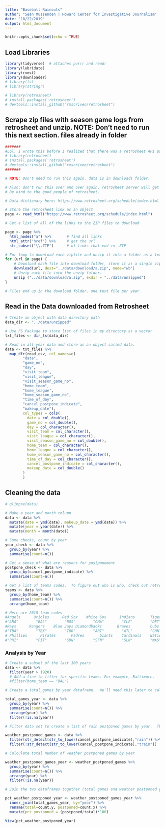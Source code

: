 ```yaml
---
title: "Baseball Rainouts"
author: "Sean Mussenden | Howard Center for Investigative Journalism"
date: "10/22/2019"
output: html_document
---
```


```r
knitr::opts_chunk$set(echo = TRUE)
```

## Load Libraries

```r
library(tidyverse)  # attaches purrr and readr
library(lubridate)
library(rvest)
library(downloader)
# library(fs)
# library(stringr)

# library(retrosheet)
# install.packages('retrosheet')
# devtools::install_github("rmscriven/retrosheet")
```

## Scrape zip files with season game logs from retrosheet and unzip. NOTE: Don't need to run this next section.  files already in folder

```r

#######
#Lol, I wrote this before I realized that there was a retrosheet API package. In the future could just do this. 
# library(retrosheet)
# install.packages('retrosheet')
# devtools::install_github("rmscriven/retrosheet")
#######

# NOTE: Don't need to run this again, data is in downloads folder. 

# Also: don't run this over and over again, retrosheet server will get angry and block you. 
# Be kind to the good people of retrosheet.

# Data dictionary here: https://www.retrosheet.org/schedule/index.html

# Store the retrosheet link as an object
page <- read_html("https://www.retrosheet.org/schedule/index.html")

# Get a list of all of the links to the ZIP files to download

page <- page %>%
  html_nodes("a") %>%       # find all links
  html_attr("href") %>%     # get the url
  str_subset("\\.ZIP")      # of links that end in .ZIP

# For loop to download each zipfile and unzip it into a folder as a text file. 
for (url in page) {
    # Download each file into download folder, store it as a single zip file called a.zip that will be overwritten. 
    download(url, dest="../data/download/a.zip", mode="wb") 
    # Unzip each file into the unzip folder. 
    unzip ("../data/download/a.zip", exdir = "../data/unzipped")
}

# Files end up in the download folder, one text file per year. 
```

## Read in the Data downloaded from Retrosheet

```r

# Create an object with data directory path
data_dir <- "../data/unzipped"

# Use FS Package to store list of files in my directory as a vector
txt_files <- dir_ls(data_dir)

# Read in all year data and store as an object called data. 
data <- txt_files %>% 
  map_dfr(read_csv, col_names=c(
        "date",
        "game_no",
        "day",
        "visit_team",
        "visit_league",
        "visit_season_game_no",
        "home_team",
        "home_league",
        "home_season_game_no",
        "time_of_day",
        "cancel_postpone_indicate",
        "makeup_date"),
        col_types = cols(
          date = col_double(),
          game_no = col_double(),
          day = col_character(),
          visit_team = col_character(),
          visit_league = col_character(),
          visit_season_game_no = col_double(),
          home_team = col_character(),
          home_league = col_character(),
          home_season_game_no = col_character(),
          time_of_day = col_character(),
          cancel_postpone_indicate = col_character(),
          makeup_date = col_double()
        )
        )

```

## Cleaning the data

```r
# glimpse(data)

# Make a year and month column
data <- data %>%
  mutate(date = ymd(date), makeup_date = ymd(date)) %>%
  mutate(year = year(date)) %>%
  mutate(month = month(date))

# Some checks, count by year
year_check <- data %>%
  group_by(year) %>%
  summarise(count=n())

# Get a sense of what are reasons for postponement
postpone_check <- data %>%
  group_by(cancel_postpone_indicate) %>%
  summarise(count=n())

# Get a list of teams codes.  To figure out who is who, check out retrosheet site. Or you can use devtools package to install retrosheet package, and run function getTeamIDs(2019) or feed it past years to get past teams. 
teams <- data %>%
  group_by(home_team) %>%
  summarise(count=n()) %>%
  arrange(home_team)

# Here are 2018 team codes
#Angels      Orioles      Red Sox    White Sox      Indians       Tigers       Astros       Royals        Twins      Yankees    Athletics     Mariners 
#"ANA"        "BAL"        "BOS"        "CHA"        "CLE"        "DET"        "HOU"        "KCA"        "MIN"        "NYA"        "OAK"        "SEA" 
#Rays      Rangers    Blue Jays Diamondbacks       Braves         Cubs         Reds      Rockies      Dodgers      Marlins      Brewers         Mets 
#"TBA"        "TEX"        "TOR"        "ARI"        "ATL"        "CHN"        "CIN"        "COL"        "LAN"        "MIA"        "MIL"        "NYN" 
# Phillies      Pirates       Padres       Giants    Cardinals    Nationals 
#"PHI"        "PIT"        "SDN"        "SFN"        "SLN"        "WAS" 

```

### Analysis by Year 
```r
# Create a subset of the last 100 years
data <- data %>%
  filter(year > 1920) 
  # Add a line to filter for specific teams. For example, Baltimore.
  #filter(home_team == "BAL")

# Create a total_games by year dataframe.  We'll need this later to calculate percentages of postponed games by year.

total_games_year <- data %>%
  group_by(year) %>%
  summarise(count=n()) %>%
  arrange(year) %>%
  filter(!is.na(year))

# Filter data set to create a list of rain postponed games by year.  This code filters when cancelation reason was just listed as "Rain" in the data, OR if it said something like "Rain; No makeup played".  Essentially if it contained rain.  ALSO, this unfortunately picked up train delays, so had to exclude those with the second filter. NOTE: if you wanted other types of weather and precipitation, could add in more variables to check, for example:  filter(str_detect(str_to_lower(cancel_postpone_indicate),"rain|snow|hurricane|inclement|threatening|wet|flood"))

weather_postponed_games <- data %>%
  filter(str_detect(str_to_lower(cancel_postpone_indicate),"rain")) %>%
  filter(!str_detect(str_to_lower(cancel_postpone_indicate),"train")) 

# Calculate total number of weather postponed games by year

weather_postponed_games_year <- weather_postponed_games %>%
  group_by(year) %>%
  summarise(count=n()) %>%
  arrange(year) %>%
  filter(!is.na(year))

# Join the two dataframes together (total games and weather postponed games by year) and calculate percentage

pct_weather_postponed_year <- weather_postponed_games_year %>%
  inner_join(total_games_year, by="year") %>%
  rename(total=count.y, postponed=count.x) %>%
  mutate(pct_postponed = (postponed/total)*100)

View(pct_weather_postponed_year)

```
